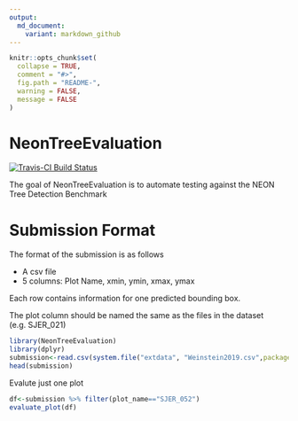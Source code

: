 ```yaml
---
output:
  md_document:
    variant: markdown_github
---
```


<!-- README.md is generated from README.Rmd. Please edit that file -->

```r
knitr::opts_chunk$set(
  collapse = TRUE,
  comment = "#>",
  fig.path = "README-",
  warning = FALSE,
  message = FALSE
)
```

# NeonTreeEvaluation

[![Travis-CI Build Status](https://travis-ci.org/<USERNAME>/<REPO>.svg?branch=master)](https://travis-ci.org/<USERNAME>/<REPO>)

The goal of NeonTreeEvaluation is to automate testing against the NEON Tree Detection Benchmark

# Submission Format

The format of the submission is as follows

* A csv file
* 5 columns: Plot Name, xmin, ymin, xmax, ymax

Each row contains information for one predicted bounding box.

The plot column should be named the same as the files in the dataset (e.g. SJER_021)

```r
library(NeonTreeEvaluation)
library(dplyr)
submission<-read.csv(system.file("extdata", "Weinstein2019.csv",package = "NeonTreeEvaluation"))
head(submission)
```

Evalute just one plot

```r
df<-submission %>% filter(plot_name=="SJER_052")
evaluate_plot(df)
```
